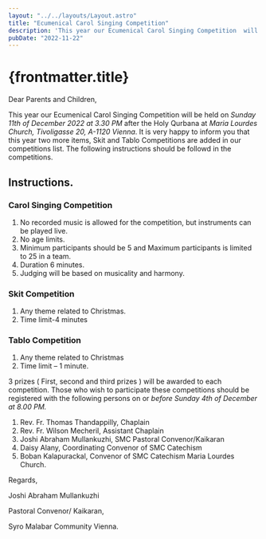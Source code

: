```yaml
---
layout: "../../layouts/Layout.astro"
title: "Ecumenical Carol Singing Competition"
description: 'This year our Ecumenical Carol Singing Competition  will be held on Sunday 11th of December 2022 at 3.30 PM after the Holy Qurbana at Maria Lourdes Church'
pubDate: "2022-11-22"
---
```

# {frontmatter.title}

<section>
Dear Parents and Children,

This year our Ecumenical Carol Singing Competition  will be held on <em>Sunday 11th of December 2022 at 3.30 PM</em> after the Holy Qurbana at <em>Maria Lourdes Church, Tivoligasse 20, A-1120 Vienna</em>. It is very happy to inform you that this year two more items, Skit and Tablo Competitions are added in our competitions list. The following instructions should be followd in the competitions.
## Instructions.

### Carol Singing Competition

1.	No recorded music is allowed for the competition, but instruments can be played live.
2.	No age limits.
3.	Minimum participants should be 5 and Maximum participants is limited to 25 in a team.
4.	Duration 6 minutes.
5.	Judging will be based on musicality and harmony.

### Skit Competition

1.	Any theme related to Christmas.
2.	Time limit-4 minutes

### Tablo Competition

1.	Any theme related to Christmas
2.	Time limit – 1 minute.

3 prizes ( First, second and third prizes ) will be awarded to each competition. Those who wish to participate these competitions should be registered with the following persons on or <em>before Sunday 4th of December at 8.00 PM.</em>

1.	Rev. Fr. Thomas Thandappilly, Chaplain
2.	Rev. Fr. Wilson Mecheril, Assistant Chaplain
3.	Joshi Abraham Mullankuzhi, SMC Pastoral Convenor/Kaikaran
4.	Daisy Alany, Coordinating Convenor of SMC Catechism
5.	Boban Kalapurackal, Convenor of SMC Catechism Maria Lourdes Church. 

Regards,

Joshi Abraham Mullankuzhi

Pastoral Convenor/ Kaikaran, 

Syro Malabar Community Vienna.

</section>